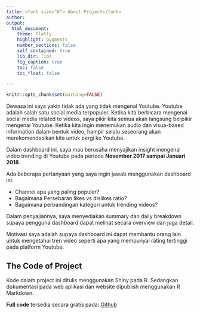 ---
title: <font size="6"> About Project</font> 
author: 
output:
  html_document:
    theme: flatly
    highlight: pygments
    number_sections: false
    self_contained: true
    lib_dir: libs
    fig_caption: true
    toc: false
    toc_float: false

---

```{r global_options, include=FALSE}
knitr::opts_chunk$set(warning=FALSE)
```

Dewasa ini saya yakin tidak ada yang tidak mengenal Youtube. Youtube adalah salah satu social media terpopuler. Ketika kita berbicara mengenai social media related to videos, saya pikir kita semua akan langsung berpikir mengenai Youtube. Ketika kita ingin menemukan audio dan visua-based information dalam bentuk video, hampir selalu seseorang akan merekomendasikan kita untuk pergi ke Youtube. 

Dalam dashboard ini, saya mau berusaha menyajikan insight mengenai video trending di Youtube pada periode **November 2017 sampai Januari 2018**. 

Ada beberapa pertanyaan yang saya ingin jawab menggunakan dashboard ini:

* Channel apa yang paling populer?
* Bagaimana Persebaran likes vs dislikes ratio?
* Bagaimana perbandingan kategori untuk trending videos?

Dalam penyajiannya, saya menyediakan summary dan daily breakdown supaya pengguna dashboard dapat melihat secara overview dan juga detail.

Motivasi saya adalah supaya dashboard ini dapat membantu orang lain untuk mengetahui tren video seperti apa yang mempunyai rating tertinggi pada platform Youtube.


## The Code of Project 

Kode dalam project ini ditulis menggunakan Shiny pada R. Sedangkan dokumentasi pada web aplikasi dan website dipublish menggunakan R Markdown.

**Full code** tersedia secara gratis pada: 
[Github](https://github.com/LashaGoch/R-Shiny-App-Graduate-Employment-Singapore)
